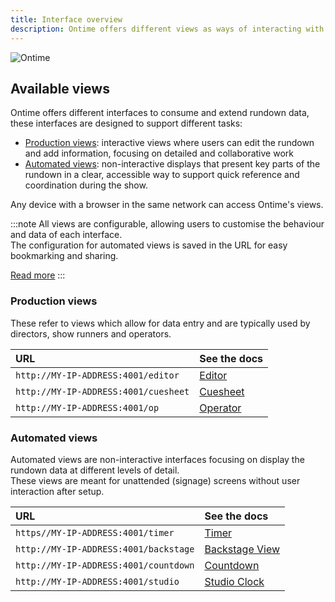 ```yaml
---
title: Interface overview
description: Ontime offers different views as ways of interacting with the data
---
```


![Ontime](../../../assets/images/ontime-for-all.png)

## Available views

Ontime offers different interfaces to consume and extend rundown data, these interfaces are designed to support different tasks:

- [Production views](#production-views): interactive views where users can edit the rundown and add information, focusing on detailed and collaborative work
- [Automated views](#automated-views): non-interactive displays that present key parts of the rundown in a clear, accessible way to support quick reference and coordination during the show.

Any device with a browser in the same network can access Ontime's views.

:::note
All views are configurable, allowing users to customise the behaviour and data of each interface. \
The configuration for automated views is saved in the URL for easy bookmarking and sharing.

[Read more](/quick-tips/configuring-views)
:::

### Production views

These refer to views which allow for data entry and are typically used by directors, show runners and operators.

| URL                                  | See the docs                               |
| :----------------------------------- | :----------------------------------------- |
| `http://MY-IP-ADDRESS:4001/editor`   | [Editor](/interface/production/app-editor) |
| `http://MY-IP-ADDRESS:4001/cuesheet` | [Cuesheet](/interface/production/cuesheet) |
| `http://MY-IP-ADDRESS:4001/op`       | [Operator](/interface/production/operator) |

### Automated views

Automated views are non-interactive interfaces focusing on display the rundown data at different levels of detail. \
These views are meant for unattended (signage) screens without user interaction after setup.

| URL                                   | See the docs                                        |
| :------------------------------------ | :-------------------------------------------------- |
| `https//MY-IP-ADDRESS:4001/timer`     | [Timer](/interface/automated/stage-timer)           |
| `http://MY-IP-ADDRESS:4001/backstage` | [Backstage View](/interface/automated/backstage)    |
| `http://MY-IP-ADDRESS:4001/countdown` | [Countdown](/interface/automated/countdown)         |
| `http://MY-IP-ADDRESS:4001/studio`    | [Studio Clock](/interface/automated/studio-clock)   |

